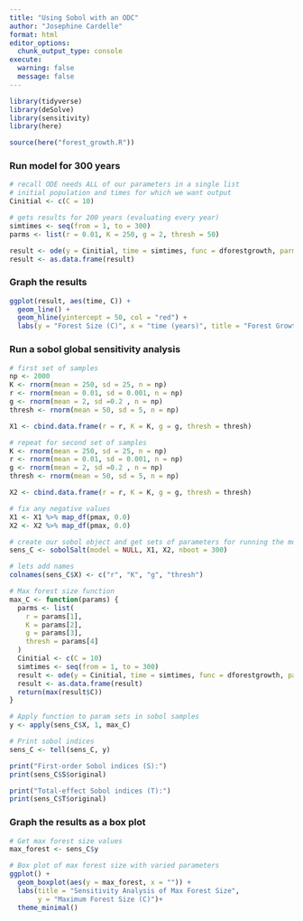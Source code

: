 ```yaml
---
title: "Using Sobol with an ODC"
author: "Josephine Cardelle"
format: html
editor_options: 
  chunk_output_type: console
execute: 
  warning: false
  message: false
---
```


```r
library(tidyverse)
library(deSolve)
library(sensitivity)
library(here)
```

```r
source(here("forest_growth.R"))
```

### Run model for 300 years
```r
# recall ODE needs ALL of our parameters in a single list
# initial population and times for which we want output
Cinitial <- c(C = 10)

# gets results for 200 years (evaluating every year)
simtimes <- seq(from = 1, to = 300)
parms <- list(r = 0.01, K = 250, g = 2, thresh = 50)

result <- ode(y = Cinitial, time = simtimes, func = dforestgrowth, parms = parms)
result <- as.data.frame(result)

```


### Graph the results
```r
ggplot(result, aes(time, C)) +
  geom_line() +
  geom_hline(yintercept = 50, col = "red") +
  labs(y = "Forest Size (C)", x = "time (years)", title = "Forest Growth model over 300 years")
```


### Run a sobol global sensitivity analysis
```r
# first set of samples
np <- 2000
K <- rnorm(mean = 250, sd = 25, n = np)
r <- rnorm(mean = 0.01, sd = 0.001, n = np)
g <- rnorm(mean = 2, sd =0.2 , n = np)
thresh <- rnorm(mean = 50, sd = 5, n = np)

X1 <- cbind.data.frame(r = r, K = K, g = g, thresh = thresh)

# repeat for second set of samples
K <- rnorm(mean = 250, sd = 25, n = np)
r <- rnorm(mean = 0.01, sd = 0.001, n = np)
g <- rnorm(mean = 2, sd =0.2 , n = np)
thresh <- rnorm(mean = 50, sd = 5, n = np)

X2 <- cbind.data.frame(r = r, K = K, g = g, thresh = thresh)

# fix any negative values
X1 <- X1 %>% map_df(pmax, 0.0)
X2 <- X2 %>% map_df(pmax, 0.0)

# create our sobol object and get sets of parameters for running the model
sens_C <- sobolSalt(model = NULL, X1, X2, nboot = 300)

# lets add names
colnames(sens_C$X) <- c("r", "K", "g", "thresh")

# Max forest size function
max_C <- function(params) {
  parms <- list(
    r = params[1],
    K = params[2],
    g = params[3],
    thresh = params[4]
  )
  Cinitial <- c(C = 10)
  simtimes <- seq(from = 1, to = 300)
  result <- ode(y = Cinitial, time = simtimes, func = dforestgrowth, parms = parms)
  result <- as.data.frame(result)
  return(max(result$C))
}

# Apply function to param sets in sobol samples
y <- apply(sens_C$X, 1, max_C)

# Print sobol indices
sens_C <- tell(sens_C, y)

print("First-order Sobol indices (S):")
print(sens_C$S$original)

print("Total-effect Sobol indices (T):")
print(sens_C$T$original)
```


### Graph the results as a box plot
```r
# Get max forest size values
max_forest <- sens_C$y

# Box plot of max forest size with varied parameters
ggplot() + 
  geom_boxplot(aes(y = max_forest, x = "")) +
  labs(title = "Sensitivity Analysis of Max Forest Size",
       y = "Maximum Forest Size (C)")+
  theme_minimal()
```





